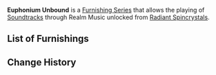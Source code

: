 {{Terminology Infobox
|image = Item Euphonium Unbound Winding.png
|type  = Furnishing Series
}}
'''Euphonium Unbound''' is a [[Furnishing Series]] that allows the playing of [[Soundtracks]] through Realm Music unlocked from [[Radiant Spincrystals]].

==List of Furnishings==
{{Furnishings by Category Table|Realm Music Furnishings|header=[[Furnishings]] in the Euphonium Unbound Series}}

==Change History==
{{Change History|2.4}}
[[Category:Euphonium Unbound| ]]
